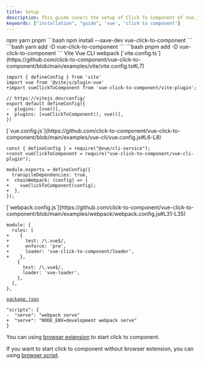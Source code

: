 ```yaml
---
title: Setup
description: This guide covers the setup of Click To Component of Vue.js.
keywords: ["installation", "guide", 'vue', 'click to component']
---
```


<Step>
<StepItem title="Installation">
<Tabs defaultValue="npm" className="pt-5 pb-1">
<TabsList className="">
  <TabsTrigger value="npm">npm</TabsTrigger>
  <TabsTrigger value="yarn">yarn</TabsTrigger>
  <TabsTrigger value="pnpm">pnpm</TabsTrigger>
</TabsList>
<TabsContent value="npm">
```bash
npm install --save-dev vue-click-to-component
```
</TabsContent>
<TabsContent value="yarn">
```bash
yarn add -D vue-click-to-component
```
</TabsContent>
<TabsContent value="pnpm">
```bash
pnpm add -D vue-click-to-component
```
</TabsContent>
</Tabs>
</StepItem>

<StepItem title="Usage">
<Tabs defaultValue="vite" className="pt-5 pb-1">
<TabsList className="">
  <TabsTrigger value="vite">Vite</TabsTrigger>
  <TabsTrigger value="vue-cli">Vue CLI</TabsTrigger>
  <TabsTrigger value="webpack">webpack</TabsTrigger>
</TabsList>
<TabsContent value="vite">
[`vite.config.ts`](https://github.com/click-to-component/vue-click-to-component/blob/main/examples/vite/vite.config.ts#L7)

```diff-js
import { defineConfig } from 'vite'
import vue from '@vitejs/plugin-vue'
+import vueClickToComponent from 'vue-click-to-component/vite-plugin';

// https://vitejs.dev/config/
export default defineConfig({
-  plugins: [vue()],
+  plugins: [vueClickToComponent(), vue()],
})
```

</TabsContent>
<TabsContent value="vue-cli">
[`vue.config.js`](https://github.com/click-to-component/vue-click-to-component/blob/main/examples/vue-cli/vue.config.js#L6-L8)

```diff-js
const { defineConfig } = require("@vue/cli-service");
+const vueClickToComponent = require("vue-click-to-component/vue-cli-plugin");

module.exports = defineConfig({
  transpileDependencies: true,
+  chainWebpack: (config) => {
+    vueClickToComponent(config);
+  },
});
```
</TabsContent>
<TabsContent value="webpack">
[`webpack.config.js`](https://github.com/click-to-component/vue-click-to-component/blob/main/examples/webpack/webpack.config.js#L31-L35)

```diff-js
module: {
  rules: [
+    {
+      test: /\.vue$/,
+      enforce: 'pre',
+      loader: 'vue-click-to-component/loader',
+    },
    {
      test: /\.vue$/,
      loader: 'vue-loader',
    },
  ],
},
```

[`package.json`](https://github.com/click-to-component/vue-click-to-component/blob/main/examples/webpack/package.json#L10)

```diff-json
"scripts": {
-  "serve": "webpack serve"
+  "serve": "NODE_ENV=development webpack serve"
}
```
</TabsContent>
</Tabs>
</StepItem>
<StepItem title="Click To Component">

You can using [browser extension](/docs/browser/extension) to start click to component. 

If you want to start click to component without browser extension, you can using [browser script](/docs/browser/script).

</StepItem>
</Step>

